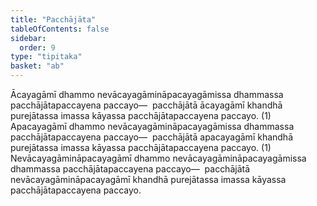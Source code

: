 ```yaml
---
title: "Pacchājāta"
tableOfContents: false
sidebar:
  order: 9
type: "tipitaka"
basket: "ab"
---
```



<DynamicBreadcrumb />

<Division number="58">

<Paragraph number="1601">
Ācayagāmī dhammo nevācayagāmināpacayagāmissa dhammassa pacchājātapaccayena paccayo—  pacchājātā ācayagāmī khandhā purejātassa imassa kāyassa pacchājātapaccayena paccayo. (1)
</Paragraph>

<Paragraph number="1602">
Apacayagāmī dhammo nevācayagāmināpacayagāmissa dhammassa pacchājātapaccayena paccayo—  pacchājātā apacayagāmī khandhā purejātassa imassa kāyassa pacchājātapaccayena paccayo. (1)
</Paragraph>

<Paragraph number="1603">
Nevācayagāmināpacayagāmī dhammo nevācayagāmināpacayagāmissa dhammassa pacchājātapaccayena paccayo—  pacchājātā nevācayagāmināpacayagāmī khandhā purejātassa imassa kāyassa pacchājātapaccayena paccayo.
</Paragraph>
</Division>